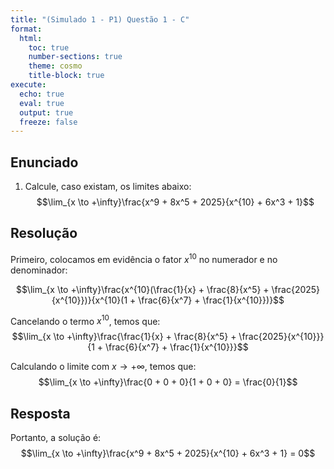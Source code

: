 ```yaml
---
title: "(Simulado 1 - P1) Questão 1 - C"
format:
  html:
    toc: true
    number-sections: true
    theme: cosmo
    title-block: true
execute:
  echo: true
  eval: true
  output: true
  freeze: false
---
```


## Enunciado

1. Calcule, caso existam, os limites abaixo:  
$$\lim_{x \to +\infty}\frac{x^9 + 8x^5 + 2025}{x^{10} + 6x^3 + 1}$$

## Resolução

Primeiro, colocamos em evidência o fator $x^{10}$ no numerador e no denominador:

$$\lim_{x \to +\infty}\frac{x^{10}(\frac{1}{x} + \frac{8}{x^5} + \frac{2025}{x^{10}})}{x^{10}(1 + \frac{6}{x^7} + \frac{1}{x^{10}})}$$

Cancelando o termo $x^{10}$, temos que:
$$\lim_{x \to +\infty}\frac{\frac{1}{x} + \frac{8}{x^5} + \frac{2025}{x^{10}}}{1 + \frac{6}{x^7} + \frac{1}{x^{10}}}$$

Calculando o limite com $x \to +\infty$, temos que:
$$\lim_{x \to +\infty}\frac{0 + 0 + 0}{1 + 0 + 0} = \frac{0}{1}$$

## Resposta

Portanto, a solução é:
$$\lim_{x \to +\infty}\frac{x^9 + 8x^5 + 2025}{x^{10} + 6x^3 + 1} = 0$$
    